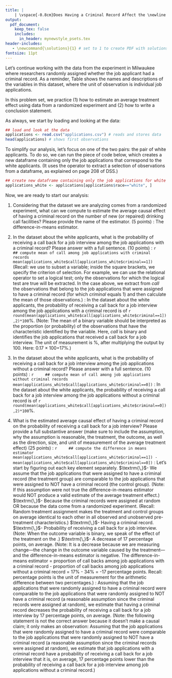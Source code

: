 ```yaml
---
title: |
    | \vspace{-0.8cm}Does Having a Criminal Record Affect the \newline Chances of Receiving A Call Back for a Job Interview? \newline Part III: Estimating an Average Causal Effect \if1\solutions (with Solutions) \fi
output:
  pdf_document:
    keep_tex: false
    includes:
      in_header: mynewstyle_psets.tex 
header-includes: 
   - \newcommand{\solutions}{1} # set to 1 to create PDF with solutions; leave blank to create PDF without solutions
fontsize: 11pt
---
```

\vspace{-.5cm} Let's continue working with the data from the experiment in Milwaukee where researchers randomly assigned whether the job applicant had a criminal record. As a reminder, Table \ref{applications} shows the names and descriptions of the variables in this dataset, where the unit of observation is individual job applications.

\begin{table}[h!!!]
\begin{center}
\begin{tabular}{ll}											
\midrule
variable & description\\
\midrule \addlinespace[1.5pt]
\textit{job\_id} & identifying number of job opening\\\addlinespace[1.5pt]
\textit{criminal} & whether the job applicant presented himself as having a criminal record (1=yes, 0=no) \\\addlinespace[1.5pt]
\textit{race} & race of applicant (black or white)\\\addlinespace[1.5pt]
\textit{call} & whether job application received a call back for a job interview (1=yes, 0=no) \\\addlinespace[1.5pt]
\midrule
\end{tabular}
\caption{Variables in "applications.csv"}\label{applications}
\end{center}
\end{table}
\vspace{.3cm}

In this problem set, we practice (1) how to estimate an average treatment effect using data from a randomized experiment and (2) how to write a conclusion statement.

As always, we start by loading and looking at the data:

```r
## load and look at the data
applications <- read.csv("applications.csv") # reads and stores data
head(applications) # shows first observations
```

To simplify our analysis, let's focus on one of the two pairs: the pair of white applicants. To do so, we can run the piece of code below, which creates a new dataframe containing only the job applications that correspond to the white applicants. (It uses the \fu{[]} operator to extract a selection of observations from a dataframe, as explained on page 208 of DSS.) 

```r
## create new dataframe containing only the job applications for white applicants
applications_white <- applications[applications$race=="white", ]
```

Now, we are ready to start our analysis:

1. Considering that the dataset we are analyzing comes from a randomized experiment, what can we compute to estimate the average causal effect of having a criminal record on the number of new (or repaired) drinking call facilities?  Please provide the name of the estimator. (5 points)
\if1\solutions 
\newline\newline\underline{Answer}: The difference-in-means estimator. 
\newline\vspace{-.1cm}
\fi

2. In the dataset about the white applicants, what is the probability of receiving a call back for a job interview among the job applications with a criminal record? Please answer with a full sentence. (10 points)
\if1\solutions
\newline\newline\underline{R code}:
    ```r
    ## compute mean of call among job applications with criminal records
    mean(applications_white$call[applications_white$criminal==1])
    ```
(Recall: we use \fu{[]} to subset a variable; inside the square brackets, we specify the criterion of selection. For example, we can use the relational operator \fu{==} to set a logical test; only the observations for which the logical test are true will be extracted. In the case above, we extract from *call* the observations that belong to the job applications that were assigned to have a criminal record (for which *criminal* equals 1) and then calculate the mean of those observations.) 
\newline\newline\underline{Answer}: In the dataset about the white applicants, the probability of receiving a call back for a job interview among the job applications with a criminal record is of `r round(mean(applications_white$call[applications_white$criminal==1]),2)*100`\%. (Note: The mean of a binary variable should be interpreted as the proportion (or probability) of the observations that have the characteristic identified by the variable. Here, *call* is binary and identifies the job applications that received a call back for a job interview. The unit of measurement is \%, after multiplying the output by 100. Here: 0.17 ${\times}$ 100=17\%.)
\newline
\fi

3. In the dataset about the white applicants, what is the probability of receiving a call back for a job interview among the job applications without a criminal record? Please answer with a full sentence. (10 points)
\if1\solutions
\newline\newline\underline{R code}:
    ```r
    ## compute mean of call among job applications without criminal records
    mean(applications_white$call[applications_white$criminal==0])
    ```
\underline{Answer}: In the dataset about the white applicants, the probability of receiving a call back for a job interview among the job applications without a criminal record is of `r round(mean(applications_white$call[applications_white$criminal==0]),2)*100`\%.
\newline
\fi

4. What is the estimated average causal effect of having a criminal record on the probability of receiving a call back for a job interview? Please provide a full substantive answer (make sure to include the assumption, why the assumption is reasonable, the treatment, the outcome, as well as the direction, size, and unit of measurement of the average treatment effect) (25 points)
\if1\solutions
\newline\newline\underline{R code}:
    ```r
    ## compute the difference in means estimator
    mean(applications_white$call[applications_white$criminal==1]) - 
      mean(applications_white$call[applications_white$criminal==0])
    ```
\underline{Answer}: Let's start by figuring out each key element separately.\newline\newline 
$\textrm{\,}$- \textit{What's the assumption?} We assume that the job applications that were assigned to have a criminal record (the treatment group) are comparable to the job applications that were assigned to NOT have a criminal record (the control group). (Note: If this assumption were not true the difference-in-means estimator would NOT produce a valid estimate of the average treatment effect.) \newline\newline 
$\textrm{\,}$- \textit{Why is the assumption reasonable?} Because the criminal records were assigned at random OR because the data come from a randomized experiment. (Recall: Random treatment assignment makes the treatment and control groups on average identical to each other in all observed and unobserved pre-treatment characteristics.)\newline\newline 
$\textrm{\,}$- \textit{What's the treatment?} Having a criminal record. \newline\newline 
$\textrm{\,}$- \textit{What's the outcome?} Probability of receiving a call back for a job interview. (Note: When the outcome variable is binary, we speak of the effect of the treatment on the \textit{probability of the outcome occurring}.) \newline\newline 
$\textrm{\,}$- \textit{What's the direction, size, and unit of measurement of the average causal effect?} A decrease of 17 percentage points, on average. (Note: It is a decrease because we are measuring change---the change in the outcome variable caused by the treatment---and the difference-in-means estimator is negative. The difference-in-means estimator = proportion of call backs among job applications with a criminal record - proportion of call backs among job applications without a criminal record = 17% - 34% = -17 percentage points. Recall: percentage points is the unit of measurement for the arithmetic difference between two percentages.)\newline\newline 
\textit{Full answer}: Assuming that the job applications that were randomly assigned to have a criminal record were comparable to the job applications that were randomly assigned to NOT have a criminal record (a reasonable assumption since the criminal records were assigned at random), we estimate that having a criminal record decreases the probability of receiving a call back for a job interview by 17 percentage points, on average.
\newline\newline (Note: the following statement is not the correct answer because it doesn't make a causal claim; it only makes an observation: Assuming that the job applications that were randomly assigned to have a criminal record were comparable to the job applications that were randomly assigned to NOT have a criminal record (a reasonable assumption since the criminal records were assigned at random), we estimate that job applications with a criminal record have a probability of receiving a call back for a job interview that it is, on average, 17 percentage points lower than the probability of receiving a call back for a job interview among job applications without a criminal record.)
\fi
